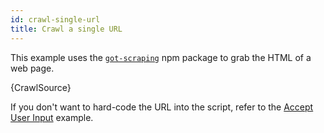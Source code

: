```yaml
---
id: crawl-single-url
title: Crawl a single URL
---
```



This example uses the [`got-scraping`](https://github.com/apify/got-scraping) npm package
to grab the HTML of a web page.

<RunnableCodeBlock className="language-js">
	{CrawlSource}
</RunnableCodeBlock>

If you don't want to hard-code the URL into the script, refer to the [Accept User Input](./accept-user-input) example.
